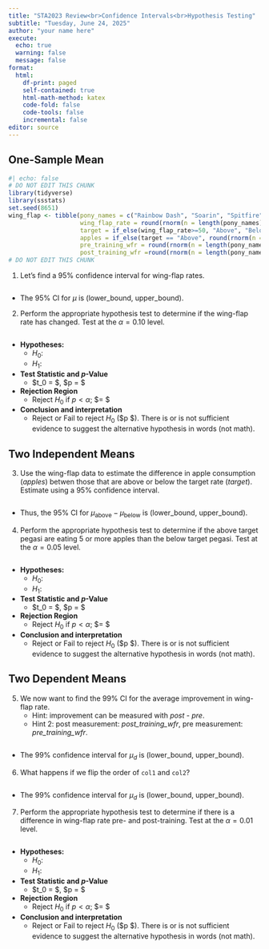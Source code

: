 ```yaml
---
title: "STA2023 Review<br>Confidence Intervals<br>Hypothesis Testing"
subtitle: "Tuesday, June 24, 2025"
author: "your name here"
execute:
  echo: true
  warning: false
  message: false
format: 
  html:
    df-print: paged
    self-contained: true
    html-math-method: katex
    code-fold: false
    code-tools: false
    incremental: false
editor: source
---
```


## One-Sample Mean   

```r
#| echo: false
# DO NOT EDIT THIS CHUNK
library(tidyverse)
library(ssstats)
set.seed(8651)
wing_flap <- tibble(pony_names = c("Rainbow Dash", "Soarin", "Spitfire", "Cloudchaser", "Fleetfoot", "Lightning Dust", "Windy Whistles", "Stormy Skies", "Gusty Gale", "Zephyr Breeze", "Skydancer", "Aero Ace", "Nimbus Sprint", "Breeze Wing", "Flash Fly", "Twister Tail", "Sirensong", "Aero Wave", "Sky Dancer", "Gale Gust", "Storm Strider", "Cyclone Swift", "Wind Whirl", "Jet Stream", "Flurry Flap"),
                    wing_flap_rate = round(rnorm(n = length(pony_names), mean = 50, sd = 8),1),
                    target = if_else(wing_flap_rate>=50, "Above", "Below"),
                    apples = if_else(target == "Above", round(rnorm(n = length(pony_names), mean = 25, sd = 2)), round(rnorm(n = length(pony_names), mean = 15, sd = 3))),
                    pre_training_wfr = round(rnorm(n = length(pony_names), mean = 50, sd = 8),1),
                    post_training_wfr =round(rnorm(n = length(pony_names), mean = 50, sd = 4),1))
# DO NOT EDIT THIS CHUNK
```

1. Let's find a 95% confidence interval for wing-flap rates.

```r

```

- The 95% CI for $\mu$ is (lower_bound, upper_bound).


2. Perform the appropriate hypothesis test to determine if the wing-flap rate has changed. Test at the $\alpha=0.10$ level.

```r

```

- **Hypotheses:**
    - $H_0: \ $
    - $H_1: \ $

- **Test Statistic and *p*-Value**
    - $t_0 = $, $p = $
    
- **Rejection Region**
    - Reject $H_0$ if $p < \alpha$; $\alpha = $
    
- **Conclusion and interpretation**
    - Reject or Fail to reject $H_0$ ($p \text{ vs } \alpha \to $). There is or is not sufficient evidence to suggest the alternative hypothesis in words (not math).


## Two Independent Means

3. Use the wing-flap data to estimate the difference in apple consumption (*apples*) betwen those that are above or below the target rate (*target*). Estimate using a 95% confidence interval.

```r

```

- Thus, the 95% CI for $\mu_{\text{above}} - \mu_{\text{below}}$ is (lower_bound, upper_bound).


4. Perform the appropriate hypothesis test to determine if the above target pegasi are eating 5 or more apples than the below target pegasi. Test at the $\alpha=0.05$ level.

```r

```

- **Hypotheses:**
    - $H_0: \ $
    - $H_1: \ $

- **Test Statistic and *p*-Value**
    - $t_0 = $, $p = $
    
- **Rejection Region**
    - Reject $H_0$ if $p < \alpha$; $\alpha = $
    
- **Conclusion and interpretation**
    - Reject or Fail to reject $H_0$ ($p \text{ vs } \alpha \to $). There is or is not sufficient evidence to suggest the alternative hypothesis in words (not math).

## Two Dependent Means

5. We now want to find the 99% CI for the average improvement in wing-flap rate.
    - Hint: improvement can be measured with *post* - *pre*.
    - Hint 2: post measurement: *post_training_wfr*, pre measurement: *pre_training_wfr*.

```r

```

- The 99% confidence interval for $\mu_d$ is (lower_bound, upper_bound).

6. What happens if we flip the order of `col1` and `col2`?

```r

```

- The 99% confidence interval for $\mu_d$ is (lower_bound, upper_bound).


7. Perform the appropriate hypothesis test to determine if there is a difference in wing-flap rate pre- and post-training. Test at the $\alpha=0.01$ level.

```r

```

- **Hypotheses:**
    - $H_0: \ $
    - $H_1: \ $

- **Test Statistic and *p*-Value**
    - $t_0 = $, $p = $
    
- **Rejection Region**
    - Reject $H_0$ if $p < \alpha$; $\alpha = $
    
- **Conclusion and interpretation**
    - Reject or Fail to reject $H_0$ ($p \text{ vs } \alpha \to $). There is or is not sufficient evidence to suggest the alternative hypothesis in words (not math).
